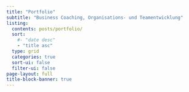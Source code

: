 ```yaml
---
title: "Portfolio"
subtitle: "Business Coaching, Organisations- und Teamentwicklung"
listing:
  contents: posts/portfolio/
  sort: 
    #- "date desc"
    - "title asc"
  type: grid
  categories: true
  sort-ui: false
  filter-ui: false
page-layout: full
title-block-banner: true
---
```

